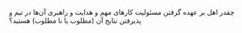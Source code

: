 چقدر اهل بر عهده گرفتن مسئولیت کارهای مهم و هدایت و راهبری آن‌ها در تیم  و پذیرفتن نتایج آن (مطلوب یا نا مطلوب) هستید؟
